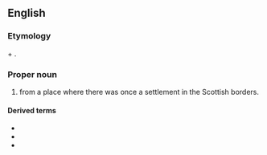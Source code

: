 {{also|rutherford}}

==English==

===Etymology===
{{der|en|ang|-}} {{m|ang|hryðer||cattle}} + {{m|ang|ford||ford}}.

===Proper noun===
{{en-proper noun}}

# {{surname|lang=en|Scottish [[habitational]]|from=Old English|dot=}} from a place where there was once a settlement in the Scottish borders.

====Derived terms====
* {{l|en|Rutherford County}}
* {{l|en|Rutherfordian}}
* {{l|en|rutherfordium}}